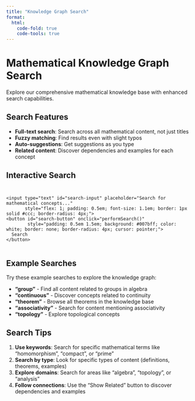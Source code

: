 ```yaml
---
title: "Knowledge Graph Search"
format:
  html:
    code-fold: true
    code-tools: true
---
```


# Mathematical Knowledge Graph Search

Explore our comprehensive mathematical knowledge base with enhanced search capabilities.

## Search Features

- **Full-text search**: Search across all mathematical content, not just titles
- **Fuzzy matching**: Find results even with slight typos
- **Auto-suggestions**: Get suggestions as you type
- **Related content**: Discover dependencies and examples for each concept

## Interactive Search

<div id="search-container" style="margin: 2em 0;">
  <div style="display: flex; gap: 1em; margin-bottom: 1em;">
    <input type="text" id="search-input" placeholder="Search for mathematical concepts..." 
           style="flex: 1; padding: 0.5em; font-size: 1.1em; border: 1px solid #ccc; border-radius: 4px;">
    <button id="search-button" onclick="performSearch()" 
            style="padding: 0.5em 1.5em; background: #007bff; color: white; border: none; border-radius: 4px; cursor: pointer;">
      Search
    </button>
  </div>
  <div id="suggestions" style="display: none; border: 1px solid #ddd; border-radius: 4px; background: white; position: relative; z-index: 100;"></div>
</div>

<div id="search-results" style="margin-top: 2em;"></div>

<script>
const API_BASE = 'http://localhost:5001/api';
let searchTimeout = null;

// Search input with debouncing
document.getElementById('search-input').addEventListener('input', function(e) {
  clearTimeout(searchTimeout);
  const query = e.target.value.trim();
  
  if (query.length >= 2) {
    searchTimeout = setTimeout(() => {
      fetchSuggestions(query);
    }, 300);
  } else {
    document.getElementById('suggestions').style.display = 'none';
  }
});

// Enter key to search
document.getElementById('search-input').addEventListener('keypress', function(e) {
  if (e.key === 'Enter') {
    performSearch();
  }
});

// Fetch search suggestions
async function fetchSuggestions(query) {
  try {
    const response = await fetch(`${API_BASE}/search/suggest?q=${encodeURIComponent(query)}`);
    const data = await response.json();
    
    const suggestionsDiv = document.getElementById('suggestions');
    if (data.suggestions && data.suggestions.length > 0) {
      suggestionsDiv.innerHTML = data.suggestions.map(s => 
        `<div style="padding: 0.5em; cursor: pointer; hover: background: #f0f0f0;" 
              onclick="selectSuggestion('${s}')">${s}</div>`
      ).join('');
      suggestionsDiv.style.display = 'block';
    } else {
      suggestionsDiv.style.display = 'none';
    }
  } catch (error) {
    console.error('Failed to fetch suggestions:', error);
  }
}

// Select a suggestion
function selectSuggestion(suggestion) {
  document.getElementById('search-input').value = suggestion;
  document.getElementById('suggestions').style.display = 'none';
  performSearch();
}

// Perform search
async function performSearch() {
  const query = document.getElementById('search-input').value.trim();
  if (!query) return;
  
  document.getElementById('suggestions').style.display = 'none';
  const resultsDiv = document.getElementById('search-results');
  resultsDiv.innerHTML = '<p>Searching...</p>';
  
  try {
    const response = await fetch(`${API_BASE}/search?q=${encodeURIComponent(query)}&limit=20`);
    const data = await response.json();
    
    if (data.results && data.results.length > 0) {
      resultsDiv.innerHTML = `
        <h3>Search Results (${data.count} found)</h3>
        <div style="display: grid; gap: 1em;">
          ${data.results.map(result => createResultCard(result)).join('')}
        </div>
      `;
    } else {
      resultsDiv.innerHTML = '<p>No results found. Try different search terms.</p>';
    }
  } catch (error) {
    console.error('Search failed:', error);
    resultsDiv.innerHTML = '<p style="color: red;">Search failed. Please check if the API is running.</p>';
  }
}

// Create result card
function createResultCard(result) {
  const typeColor = {
    'Definition': '#2196F3',
    'Theorem': '#9C27B0',
    'Example': '#4CAF50',
    'Axiom': '#FF9800'
  };
  
  const sources = result.sources ? result.sources.join(', ') : 'rdf';
  const score = result.combined_score ? result.combined_score.toFixed(2) : result.score?.toFixed(2) || '';
  
  return `
    <div style="border: 1px solid #ddd; border-radius: 8px; padding: 1em; background: #f9f9f9;">
      <div style="display: flex; justify-content: space-between; align-items: start;">
        <h4 style="margin: 0 0 0.5em 0;">
          <a href="content/${result.path || result.id + '.qmd'}" target="_blank">${result.title}</a>
        </h4>
        <span style="background: ${typeColor[result.type] || '#666'}; color: white; padding: 0.2em 0.5em; border-radius: 4px; font-size: 0.9em;">
          ${result.type}
        </span>
      </div>
      ${result.description ? `<p style="margin: 0.5em 0; color: #555;">${result.description}</p>` : ''}
      <div style="display: flex; gap: 1em; font-size: 0.9em; color: #666;">
        ${result.domain ? `<span>Domain: ${result.domain}</span>` : ''}
        <span>Source: ${sources}</span>
        ${score ? `<span>Score: ${score}</span>` : ''}
      </div>
      <button onclick="loadRelated('${result.id}')" style="margin-top: 0.5em; padding: 0.3em 1em; background: #f0f0f0; border: 1px solid #ddd; border-radius: 4px; cursor: pointer;">
        Show Related
      </button>
      <div id="related-${result.id}" style="margin-top: 1em; display: none;"></div>
    </div>
  `;
}

// Load related nodes
async function loadRelated(nodeId) {
  const relatedDiv = document.getElementById(`related-${nodeId}`);
  
  if (relatedDiv.style.display === 'block') {
    relatedDiv.style.display = 'none';
    return;
  }
  
  relatedDiv.innerHTML = '<p>Loading related content...</p>';
  relatedDiv.style.display = 'block';
  
  try {
    const response = await fetch(`${API_BASE}/nodes/${nodeId}/related`);
    const data = await response.json();
    
    let html = '<div style="display: grid; gap: 1em;">';
    
    if (data.related.dependencies.length > 0) {
      html += '<div><strong>Dependencies:</strong> ' + 
              data.related.dependencies.map(d => 
                `<a href="content/${d.id}.qmd" target="_blank">${d.title}</a>`
              ).join(', ') + '</div>';
    }
    
    if (data.related.dependents.length > 0) {
      html += '<div><strong>Used by:</strong> ' + 
              data.related.dependents.map(d => 
                `<a href="content/${d.id}.qmd" target="_blank">${d.title}</a>`
              ).join(', ') + '</div>';
    }
    
    if (data.related.examples.length > 0) {
      html += '<div><strong>Examples:</strong> ' + 
              data.related.examples.map(e => 
                `<a href="content/${e.id}.qmd" target="_blank">${e.title}</a>`
              ).join(', ') + '</div>';
    }
    
    html += '</div>';
    relatedDiv.innerHTML = html;
    
  } catch (error) {
    console.error('Failed to load related nodes:', error);
    relatedDiv.innerHTML = '<p style="color: red;">Failed to load related content.</p>';
  }
}
</script>

## Example Searches

Try these example searches to explore the knowledge graph:

- **"group"** - Find all content related to groups in algebra
- **"continuous"** - Discover concepts related to continuity
- **"theorem"** - Browse all theorems in the knowledge base
- **"associativity"** - Search for content mentioning associativity
- **"topology"** - Explore topological concepts

## Search Tips

1. **Use keywords**: Search for specific mathematical terms like "homomorphism", "compact", or "prime"
2. **Search by type**: Look for specific types of content (definitions, theorems, examples)
3. **Explore domains**: Search for areas like "algebra", "topology", or "analysis"
4. **Follow connections**: Use the "Show Related" button to discover dependencies and examples